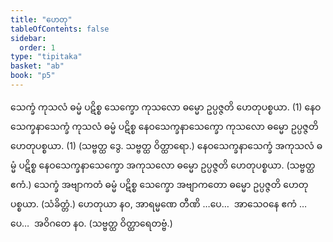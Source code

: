 ```yaml
---
title: "ဟေတု"
tableOfContents: false
sidebar:
  order: 1
type: "tipitaka"
basket: "ab"
book: "p5"
---
```



<DynamicBreadcrumb />

<Division number="24" book="p5" e="ch" v="39" p="6">

<Paragraph number="370" book="p5">
သေက္ခံ ကုသလံ ဓမ္မံ ပဋိစ္စ သေက္ခော ကုသလော ဓမ္မော ဥပ္ပဇ္ဇတိ ဟေတုပစ္စယာ. (1)
</Paragraph>

<Paragraph number="371" book="p5">
နေဝသေက္ခနာသေက္ခံ ကုသလံ ဓမ္မံ ပဋိစ္စ နေဝသေက္ခနာသေက္ခော ကုသလော ဓမ္မော ဥပ္ပဇ္ဇတိ ဟေတုပစ္စယာ. (1) (သဗ္ဗတ္ထ ဒွေ. သဗ္ဗတ္ထ ဝိတ္ထာရော.)
</Paragraph>

<Paragraph number="372" book="p5">
နေဝသေက္ခနာသေက္ခံ အကုသလံ ဓမ္မံ ပဋိစ္စ နေဝသေက္ခနာသေက္ခော အကုသလော ဓမ္မော ဥပ္ပဇ္ဇတိ ဟေတုပစ္စယာ. (သဗ္ဗတ္ထ ဧကံ.)
</Paragraph>

<Paragraph number="373" book="p5">
သေက္ခံ အဗျာကတံ ဓမ္မံ ပဋိစ္စ သေက္ခော အဗျာကတော ဓမ္မော ဥပ္ပဇ္ဇတိ ဟေတုပစ္စယာ. (သံခိတ္တံ.)
</Paragraph>

<Paragraph number="374" book="p5">
ဟေတုယာ နဝ, အာရမ္မဏေ တီဏိ …ပေ…  အာသေဝနေ ဧကံ …ပေ…  အဝိဂတေ နဝ. (သဗ္ဗတ္ထ ဝိတ္ထာရေတဗ္ဗံ.)
</Paragraph>
</Division>